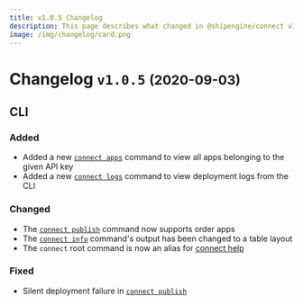 ```yaml
---
title: v1.0.5 Changelog
description: This page describes what changed in @shipengine/connect v1.0.5
image: /img/changelog/card.png
---
```


# Changelog `v1.0.5` <small>(2020-09-03)</small>

## CLI

### Added

- Added a new [`connect apps`](https://github.com/ShipEngine/connect-cli#connect-apps) command to view all apps belonging to the given API key
- Added a new [`connect logs`](https://github.com/ShipEngine/connect-cli#connect-logs) command to view deployment logs from the CLI

### Changed

- The [`connect publish`](https://github.com/ShipEngine/connect-cli#connect-publish) command now supports order apps
- The [`connect info`](https://github.com/ShipEngine/connect-cli#connect-info) command's output has been changed to a table layout
- The `connect` root command is now an alias for [connect help](https://github.com/ShipEngine/connect-cli#connect-help-command)

### Fixed

- Silent deployment failure in [`connect publish`](https://github.com/ShipEngine/connect-cli#connect-publish)
